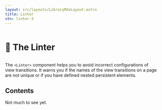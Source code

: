 ```yaml
---
layout: src/layouts/LibraryMdxLayout.astro
title: Linter
vtn: linter-3
---
```


<h1 style="display: inline-block; view-transition-name: linter-1"><span style="display:inline-block; view-transition-name:linter-2;">🧹</span> The Linter</h1>


The `<Linter>` component helps you to avoid incorrect configurations of view transitions. It warns you if the names of the view transitions on a page are not unique or if you have defined nested persistent elements. 

## Contents

Not much to see yet.
